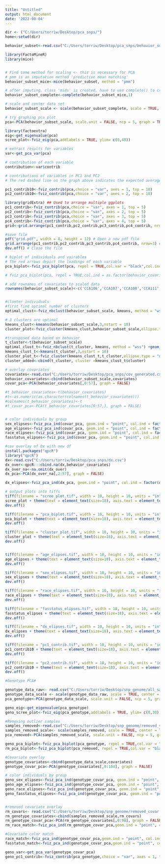 ---
title: "Untitled"
output: html_document
date: '2022-08-04'
---

```{r set directory }
dir <- ("C:/Users/torriw/Desktop/pca_snps/")
home<-setwd(dir)

```

```{r import neuro file}
behavior_subset<-read.csv("C:/Users/torriw/Desktop/pca_snps/behavior_subset.csv")
```

```{r scale & produce pca}

library(FactoMineR)
library(mice)


# Find some method for scaling <- this is necessary for PCA
# pmm is an imputation method 'predictive mean matching'
behavior_subset_mice<-mice(behavior_subset, method = "pmm")

# after imputing, class 'mids' is created, have to use complete() to create a df out of data
behavior_subset_complete<-complete(behavior_subset_mice,1)

# scale and center data set
behavior_subset_scale <- scale(behavior_subset_complete, scale = TRUE, center = TRUE )

# try graphing pca plot
pca<-PCA(behavior_subset_scale, scale.unit = FALSE, ncp = 5, graph = TRUE) 

```

```{r scree plot & contributions }

library(factoextra)
eig<-get_eigenvalue(pca)
scree_plot<-fviz_eig(pca,addlabels = TRUE, ylim= c(0,40))

# extract results for variables
var<-get_pca_var(pca)

# contribution of each variable 
contribution<-var$contrib

# contributions of variables in PC1 and PC2
# The red dashed line on the graph above indicates the expected average contribution. For a certain component, a variable with a contribution exceeding this benchmark is considered as important in contributing to the component

pc1_contrib10<-fviz_contrib(pca,choice = "var", axes = 1, top = 10)
pc2_contrib10<-fviz_contrib(pca,choice = "var", axes = 2, top = 10)

library(gridExtra) ## Used to arrange multiple ggplots
pc1_contrib<-fviz_contrib(pca,choice = "var", axes = 1, top = 5)
pc2_contrib<-fviz_contrib(pca,choice = "var", axes = 2, top = 5)
pc3_contrib<-fviz_contrib(pca,choice = "var", axes = 3, top = 5)
pc4_contrib<-fviz_contrib(pca,choice = "var", axes = 4, top = 5)
grid<-grid.arrange(pc1_contrib,pc2_contrib,pc3_contrib,pc4_contrib, nrow = 2)

#save file
pdf("grid.pdf", width = 8, height = 12) # Open a new pdf file
grid.arrange(pc1_contrib,pc2_contrib,pc3_contrib,pc4_contrib, nrow=3) # Write the grid.arrange in the file
dev.off() # Close the file
```


```{r }
# biplot of individuals and vairables
# The red arrows depict the loadings of each variable
pca_biplot<-fviz_pca_biplot(pca, repel = TRUE,col.var = "black",col.ind = "white",legend = 0,title = "Principal Component Analysis", subtitle = "LoadingS Plot")

# fviz_pca_biplot(pca, repel = TRUE,col.ind = as.factor(behavior_covariates$FASStatus),legend = 0,title = "Principal Component Analysis - Biplot with Neurobehavioral Measurements",select.var = list(name = names(covariates),cos2 = NULL,contrib = c(5)),labelsize = 6, pointsize = 1.5, arrowsize = 0.5)

# add rownames of covariates to scaled data
rownames(behavior_subset_scale)<-c('CCA106','CCA107','CCA108','CCA111','CCA112','CCA116','CCA117','CCA133','CCA135','CCA137','CCA138','CCA145','CCA147','CCA148','CCA149','CCA150','CCA153','CCA154','CCA157','CCA160','CCA161','CCA162','CCA166','CCA167','CCA168','CCA169','CCA170','CCA171','CCA173','CCA174','CCA175','CCA176','CCA180','CCA182','CCA185','CCA186','CCA196','CCA202','CCA236','CCA237','CCA238','CCA239','CCA240','CCA242','CCA246','CCA250','CCA255','CCA256','CCA258','CCA259','CCA262','CCA265','CCA267','CCA268','CCA270','CCA271','ClCA275','CCA277','CCA302','CCA303','CCA306','CCA308','CCA309','CCA310','CCA311','CCA312','CCA313','CCA317','CCA319','CCA320','CCA321','CCA323','CCA324','CCA325','CCA328','CCA332','CCA333','JWM3324','JWM3442','JWM3583','JWM6201','JWM6204','JWM6206','JWM6208','JWM6209','JWM6234','JWM6236','JWM6238','JWM6240','JWM6241','JWM6242','JWM6243','JWM6248','JWM6249','JWM6251','JWM6255','JWM6257','JWM6266','JWM6267','JWM6270','JWM6285','JWM6286','JWM6301','JWM6314','JWM6332','JWM6337','JWM6343','JWM6344','JWM6346','JWM6348','JWM6350','JWM6353','JWM6354','JWM6375','JWM6380','JWM6400','JWM6405','JWM6410','JWM6414','JWM6415','JWM6431','JWM6494','JWM6495','JWM6500','JWM6503','JWM6513','JWM6525','JWM6527','JWM6534','JWM6535','JWM6547','JWM6553','JWM6556','JWM6566','JWM6578','JWM6579','JWM6621','JWM6649','JWM6652','JWM6654','JWM6665','JWM6670','JWM6676','JWM6679','JWM6681','JWM6682','JWM6686','JWM6688','JWM6691','JWM6718','JWM6719','JWM6790','SMS101','SMS110','SMS113','SMS121','SMS124','SMS130','SMS133','SMS136','SMS140','SMS145','SMS148','SMS150','SMS151','SMS156','SMS157','SMS159','SMS161','SMS163','SMS165','SMS172','SMS180','SMS183','SMS184','SMS187','SMS189','SMS193','SMS195','SMS196','SMS199','SMS209','SMS224','SMS228','SMS235','SMS245','SMS246','SMS249','SMS251','SMS252','SMS255','SMS264','SMS267','SMS274','SMS275','SMS276','SMS290','SMS291','SMS292','SMS293','SMS294','SMS295','SMS298','SMS300','SMS307','SMS308','SMS310','SMS311','SMS314','SMS317','SMS322','SMS323','SMS325','SMS326','SMS327','SMS328','SMS329','SMS332','SMS334','SMS335','SMS343','SMS346','SMS348','SMS349','CCA209','JWM1044','JWM1054','SMS115','SMS119','SMS123','SMS128','SMS137','SMS139','SMS142','SMS146','SMS154','SMS155','SMS158','SMS168','SMS170','SMS176','SMS178','SMS179','SMS186','SMS203','SMS212','SMS221','SMS227','SMS229','SMS238','SMS239','SMS240','SMS241','SMS244','SMS247','SMS265','SMS277','SMS279','SMS282','SMS283')


#cluster individuals 
#first find optimal number of clusters
optimal_clust<-fviz_nbclust(behavior_subset_scale, kmeans, method = "wss") +geom_vline(xintercept = 3, linetype = 2)

# 3 clusters are optimal
kmeans_clust<-kmeans(behavior_subset_scale,3,nstart = 10)
cluster_plot<-fviz_cluster(kmeans_clust,behavior_subset_scale,ellipse.type = "norm", main = "K-Means Cluster",scale.unit = FALSE,geom = "point")

#transposed data based on behavior
t_cluster<-t(behavior_subset_scale)
optimal_clust_t<-fviz_nbclust(t_cluster, kmeans, method = "wss") +geom_vline(xintercept = 3, linetype = 2)
kmeans_clust_t<-kmeans(t_cluster,3,nstart = 10)
cluster_plot_t<-fviz_cluster(kmeans_clust_t,t_cluster,ellipse.type = "norm", main = "K-Means Cluster",scale.unit = FALSE,geom = "point")
cluster_added<-cbind(t_cluster, cluster =kmeans_clust_t$cluster)

```

```{r }
# overlay covariates 
covariates<-read.csv("C:/Users/torriw/Desktop/pca_snps/cov_generated.csv")
behavior_covariates<-cbind(behavior_subset_scale,covariates)
covar_pca<-PCA(behavior_covariates[,0:57], graph = FALSE)

#t_behavior_covariates<-t(behavior_covariates)
#t<-as.numeric(as.character(colnames(t_behavior_covariates)))
#colnames(t_behavior_covariates)<-t
#t_covar_pca<-PCA(t_behavior_covariates[0:57,], graph = FALSE)


# color individuals by group 
sex_elipses<-fviz_pca_ind(covar_pca, geom.ind = "point", col.ind = factor(behavior_covariates$sex), palette = c("#00AFBB", "#E7B800"),addEllipses = TRUE, legend.title = "Sex",title = "Principal Component Analysis", subtitle = "Covariate overlay",mean.point = FALSE)
age_elipses<-fviz_pca_ind(covar_pca, geom.ind = "point", col.ind = factor(behavior_covariates$age_np), addEllipses = TRUE,ellipse.level=0.95, legend.title = "Age",title = "Principal Component Analysis", subtitle = "Covariate overlay",mean.point = FALSE)
race_elipses<-fviz_pca_ind(covar_pca, geom.ind = "point", col.ind = factor(behavior_covariates$Race), addEllipses = TRUE, legend.title = "Race",title = "Principal Component Analysis", subtitle = "Covariate overlay",mean.point = FALSE)
fasstatus_elipses<-fviz_pca_ind(covar_pca, geom.ind = "point", col.ind = factor(behavior_covariates$FASStatus), addEllipses = TRUE,ellipse.level=0.95, legend.title = "FASStatus",title = "Principal Component Analysis", subtitle = "Covariate overlay",mean.point = FALSE) 

```

```{r }
#cov overlay of Dx with new df
install.packages("qpcR")                          
library("qpcR")   
dx<-read.csv("C:/Users/torriw/Desktop/pca_snps/dx.csv")
dx_over<-qpcR:::cbind.na(dx,behavior_covariates)
dx_over_na<-na.omit(dx_over)
dx_pca<-PCA(dx_over_na[,2:57], graph = FALSE)

dx_elipses<-fviz_pca_ind(dx_pca, geom.ind = "point", col.ind = factor(dx_over_na$Dx), addEllipses = TRUE,ellipse.level=0.95, legend.title = "Dx",title = "Principal Component Analysis", subtitle = "Covariate overlay",mean.point = FALSE)
```


```{r }
# output plots into tiffs
tiff(filename = "scree_plot.tif", width = 10, height = 10, units = "in", compression = "lzw", res = 600)
scree_plot + theme(text = element_text(size=18), axis.text = element_text(size = 18),axis.text.y.left=element_text(size = 18, face = "bold"), axis.text.x.bottom=element_text(size = 18, face = "bold")) + scale_color_brewer(palette="Set1")
dev.off()

tiff(filename = "pca_biplot.tif", width = 10, height = 10, units = "in", compression = "lzw", res = 600)
pca_biplot + theme(text = element_text(size=18), axis.text = element_text(size = 18),axis.text.y.left=element_text(size = 18, face = "bold"), axis.text.x.bottom=element_text(size = 18, face = "bold")) + scale_color_brewer(palette="Set1")
dev.off()

tiff(filename = "cluster_plot.tif", width = 10, height = 10, units = "in", compression = "lzw", res = 600)
cluster_plot + theme(text = element_text(size=18), axis.text = element_text(size = 18),axis.text.y.left=element_text(size = 18, face = "bold"), axis.text.x.bottom=element_text(size = 18, face = "bold")) + scale_color_brewer(palette="Set1")
dev.off()


tiff(filename = "age_elipses.tif", width = 10, height = 10, units = "in", compression = "lzw", res = 600)
age_elipses + theme(text = element_text(size=18), axis.text = element_text(size = 18),axis.text.y.left=element_text(size = 18, face = "bold"), axis.text.x.bottom=element_text(size = 18, face = "bold")) + scale_color_brewer(palette="Set1")
dev.off()

tiff(filename = "sex_elipses.tif", width = 10, height = 10, units = "in", compression = "lzw", res = 600)
sex_elipses + theme(text = element_text(size=18), axis.text = element_text(size = 18),axis.text.y.left=element_text(size = 18, face = "bold"), axis.text.x.bottom=element_text(size = 18, face = "bold")) + scale_color_brewer(palette="Set1")
dev.off()

tiff(filename = "race_elipses.tif", width = 10, height = 10, units = "in", compression = "lzw", res = 600)
race_elipses + theme(text = element_text(size=18), axis.text = element_text(size = 18),axis.text.y.left=element_text(size = 18, face = "bold"), axis.text.x.bottom=element_text(size = 18, face = "bold")) + scale_color_brewer(palette="Set1")
dev.off()

tiff(filename = "fasstatus_elipses.tif", width = 10, height = 10, units = "in", compression = "lzw", res = 600)
fasstatus_elipses + theme(text = element_text(size=18), axis.text = element_text(size = 18),axis.text.y.left=element_text(size = 18, face = "bold"), axis.text.x.bottom=element_text(size = 18, face = "bold")) + scale_color_brewer(palette="Set1")
dev.off()

tiff(filename = "dx_elipses.tif", width = 10, height = 10, units = "in", compression = "lzw", res = 600)
dx_elipses + theme(text = element_text(size=18), axis.text = element_text(size = 18),axis.text.y.left=element_text(size = 18, face = "bold"), axis.text.x.bottom=element_text(size = 18, face = "bold")) + scale_color_brewer(palette="Set1")
dev.off()

tiff(filename = "pc1_contrib.tif", width = 10, height = 10, units = "in", compression = "lzw", res = 600)
pc1_contrib10 + theme(text = element_text(size=18), axis.text = element_text(size = 18),axis.text.y.left=element_text(size = 18, face = "bold"), axis.text.x.bottom=element_text(size = 18, face = "bold")) + scale_color_brewer(palette="Set1")
dev.off()

tiff(filename = "pc2_contrib.tif", width = 10, height = 10, units = "in", compression = "lzw", res = 600)
pc2_contrib10 + theme(text = element_text(size=18), axis.text = element_text(size = 18),axis.text.y.left=element_text(size = 18, face = "bold"), axis.text.x.bottom=element_text(size = 18, face = "bold")) + scale_color_brewer(palette="Set1")
dev.off()

```


```{r }
#Genotype PCA#

genotype_data_raw<- read.csv("C:/Users/torriw/Desktop/snp_genome/all_samples.csv")
genotype_data_scale <- scale(genotype_data_raw, scale = TRUE, center = TRUE )
pca_genotype<-PCA(genotype_data_scale, scale.unit = FALSE, ncp = 5, graph = TRUE)

geno_eig<-get_eigenvalue(pca_genotype)
geno_scree_plot<-fviz_eig(pca_genotype,addlabels = TRUE, ylim= c(0,30))

#Removing outlier samples
samples_removed<-read.csv("C:/Users/torriw/Desktop/snp_genome/removed_samples.csv")
samples_removed_scale<- scale(samples_removed, scale = TRUE, center = TRUE )
pca_removed<-PCA(samples_removed_scale, scale.unit = FALSE, ncp = 5, graph = TRUE)

geno_pca_biplot<-fviz_pca_biplot(pca_genotype, repel = TRUE,col.var = "black",col.ind = "red",legend = 0,title = "Principal Component Analysis", subtitle = "Loading Plot")
rm_pca_biplot<-fviz_pca_biplot(pca_removed, repel = TRUE,col.var = "black",col.ind = "red",legend = 0,title = "Principal Component Analysis", subtitle = "Loading Plot")
```


```{r }
#Covariate overlay 
genotype_covariates<-cbind(genotype_data_scale,covariates)
genotype_covar_pca<-PCA(genotype_covariates[,0:104], graph = FALSE)

# color individuals by group 
geno_sex_elipses<-fviz_pca_ind(genotype_covar_pca, geom.ind = "point", col.ind = factor(genotype_covariates$sex), palette = c("#00AFBB", "#E7B800"),addEllipses = TRUE, legend.title = "Sex",title = "Principal Component Analysis", subtitle = "Covariate overlay",mean.point = FALSE)
geno_age_elipses<-fviz_pca_ind(genotype_covar_pca, geom.ind = "point", col.ind = factor(genotype_covariates$age_np), addEllipses = TRUE,ellipse.level=0.95, legend.title = "Age",title = "Principal Component Analysis", subtitle = "Covariate overlay",mean.point = FALSE)
geno_race_elipses<-fviz_pca_ind(genotype_covar_pca, geom.ind = "point", col.ind = factor(genotype_covariates$Race), addEllipses = TRUE, legend.title = "Race",title = "Principal Component Analysis", subtitle = "Covariate overlay",mean.point = FALSE)
geno_fasstatus_elipses<-fviz_pca_ind(genotype_covar_pca, geom.ind = "point", col.ind = factor(genotype_covariates$FASStatus), addEllipses = TRUE,ellipse.level=0.95, legend.title = "FASStatus",title = "Principal Component Analysis", subtitle = "Covariate overlay",mean.point = FALSE) 


#removed covariate overlay
rm_covars<- read.csv("C:/Users/torriw/Desktop/snp_genome/removed_covar.csv")
rm_genotype_covariates<-cbind(samples_removed_scale,rm_covars)
rm_genotype_covar_pca<-PCA(rm_genotype_covariates[,0:98], graph = FALSE)
rm_race_match<-fviz_pca_ind(rm_genotype_covar_pca,geom.ind = "point", col.ind = factor(rm_genotype_covariates$Race))

#Covariate color match
race_match<-fviz_pca_ind(genotype_covar_pca,geom.ind = "point", col.ind = factor(genotype_covariates$Race  ))
fasstatus_match<-fviz_pca_ind(genotype_covar_pca,geom.ind = "point", col.ind = factor(genotype_covariates$FASStatus))
```


```{r }
geno_var<-get_pca_var(genotype_covar_pca)
geno_pc1_contrib<-fviz_contrib(pca_genotype,choice = "var", axes = 1, top = 5)






```
